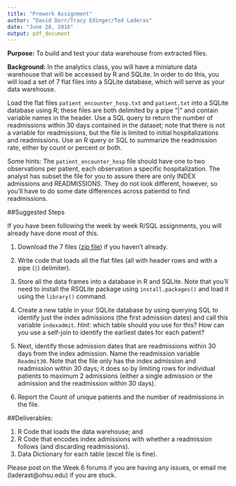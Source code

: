 ```yaml
---
title: "Prework Assignment"
author: "David Dorr/Tracy Edinger/Ted Laderas"
date: "June 28, 2016"
output: pdf_document
---
```


**Purpose:**  To build and test your data warehouse from extracted files.

**Background:**  In the analytics class, you will have a miniature data warehouse that will be accessed by R and SQLite.  In order to do this, you will load a set of 7 flat files into a SQLite database, which will serve as your data warehouse. 

Load the flat files `patient_encounter_hosp.txt` and `patient.txt` into a SQLite database using R; these files are both delimited by a pipe “|” and contain variable names in the header.  Use a SQL query to return the number of readmissions within 30 days contained in the dataset; note that there is not a variable for readmissions, but the file is limited to initial hospitalizations and readmissions.  Use an R query or SQL to summarize the readmission rate, either by count or percent or both. 

Some hints:  The `patient_encounter_hosp` file should have one to two observations per patient, each observation a specific hospitalization.  The analyst has subset the file for you to assure there are only INDEX admissions and READMISSIONS.  They do not look different, however, so you'll have to do some date differences across patientid to find readmissions.


##Suggested Steps

If you have been following the week by week R/SQL assignments, you will already have done most of this. 

1) Download the 7 files ([zip file](http://sakai.ohsu.edu/access/content/group/BMI-569-1-AI-Su16/modules/RawSyntheticData.zip)) if you haven't already.

2) Write code that loads all the flat files (all with header rows and with a pipe (`|`) delimiter).  

3) Store all the data frames into a database in R and SQLite.  Note that you’ll need to install the RSQLite package using `install.packages()` and load it using the `library()` command.

4) Create a new table in your SQLite database by using querying SQL to identify just the index admissions (the first admission dates) and call this variable `indexadmit`. *Hint*: which table should you use for this? How can you use a self-join to identify the earliest dates for each patient?

5) Next, identify those admission dates that are readmissions within 30 days from the index admission. Name the readmission variable `Readmit30`.  Note that the file only has the index admission and readmission within 30 days; it does so by limiting rows for individual patients to maximum 2 admissions (either a single admission or the admission and the readmission within 30 days).

6) Report the Count of unique patients and the number of readmissions in the file.

##Deliverables:   

1) R Code that loads the data warehouse; and 
2) R Code that encodes index admissions with whether a readmission follows (and discarding readmissions).
3) Data Dictionary for each table (excel file is fine).

Please post on the Week 6 forums if you are having any issues, or email me (laderast@ohsu.edu) if you are stuck.
